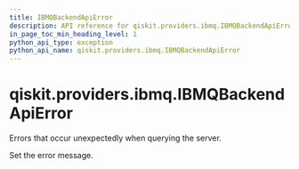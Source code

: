 ```yaml
---
title: IBMQBackendApiError
description: API reference for qiskit.providers.ibmq.IBMQBackendApiError
in_page_toc_min_heading_level: 1
python_api_type: exception
python_api_name: qiskit.providers.ibmq.IBMQBackendApiError
---
```


# qiskit.providers.ibmq.IBMQBackendApiError

<Class id="qiskit.providers.ibmq.IBMQBackendApiError" name="IBMQBackendApiError" isDedicatedPage={true} github="https://github.com/qiskit/qiskit-ibmq-provider/tree/stable/0.19/qiskit/providers/ibmq/exceptions.py" signature="IBMQBackendApiError(*message)">
  Errors that occur unexpectedly when querying the server.

  Set the error message.
</Class>


